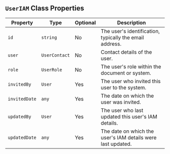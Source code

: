 


## `UserIAM` Class Properties

| Property       | Type            | Optional | Description                                                  |
|----------------|-----------------|----------|--------------------------------------------------------------|
| `id`           | `string`        | No       | The user's identification, typically the email address.      |
| `user`         | `UserContact`   | No       | Contact details of the user.                                 |
| `role`         | `UserRole`      | No       | The user's role within the document or system.               |
| `invitedBy`    | `User`          | Yes      | The user who invited this user to the system.                |
| `invitedDate`  | `any`           | Yes      | The date on which the user was invited.                      |
| `updatedBy`    | `User`          | Yes      | The user who last updated this user's IAM details.           |
| `updatedDate`  | `any`           | Yes      | The date on which the user's IAM details were last updated.  |